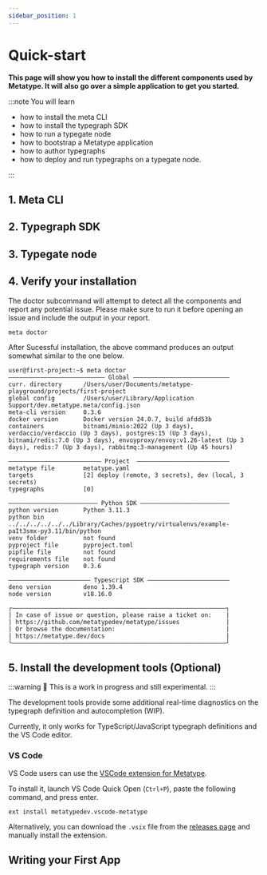 ```yaml
---
sidebar_position: 1
---
```



# Quick-start

**This page will show you how to install the different components used by Metatype. It will also go over a simple application to get you started.**

:::note You will learn

- how to install the meta CLI
- how to install the typegraph SDK
- how to run a typegate node
- how to bootstrap a Metatype application
- how to author typegraphs
- how to deploy and run typegraphs on a typegate node.

:::

## 1. Meta CLI

<InstallMetaCli />

## 2. Typegraph SDK

<InstallTypegraph />

## 3. Typegate node

<InstallTypegate />

## 4. Verify your installation

The doctor subcommand will attempt to detect all the components and report any potential issue. Please make sure to run it before opening an issue and include the output in your report.

```bash
meta doctor
```

After Sucessful installation, the above command produces an output somewhat similar to the one below.

```console
user@first-project:~$ meta doctor
——————————————————————————— Global ———————————————————————————
curr. directory      /Users/user/Documents/metatype-playground/projects/first-project
global config        /Users/user/Library/Application Support/dev.metatype.meta/config.json
meta-cli version     0.3.6
docker version       Docker version 24.0.7, build afdd53b
containers           bitnami/minio:2022 (Up 3 days), verdaccio/verdaccio (Up 3 days), postgres:15 (Up 3 days), bitnami/redis:7.0 (Up 3 days), envoyproxy/envoy:v1.26-latest (Up 3 days), redis:7 (Up 3 days), rabbitmq:3-management (Up 45 hours)

—————————————————————————— Project  ——————————————————————————
metatype file        metatype.yaml
targets              [2] deploy (remote, 3 secrets), dev (local, 3 secrets)
typegraphs           [0]

————————————————————————— Python SDK —————————————————————————
python version       Python 3.11.3
python bin           ../../../../../../Library/Caches/pypoetry/virtualenvs/example-paIt3smx-py3.11/bin/python
venv folder          not found
pyproject file       pyproject.toml
pipfile file         not found
requirements file    not found
typegraph version    0.3.6

——————————————————————— Typescript SDK ———————————————————————
deno version         deno 1.39.4
node version         v18.16.0

┌————————————————————————————————————————————————————————————┐
| In case of issue or question, please raise a ticket on:    |
| https://github.com/metatypedev/metatype/issues             |
| Or browse the documentation:                               |
| https://metatype.dev/docs                                  |
└————————————————————————————————————————————————————————————┘
```

## 5. Install the development tools (Optional)

:::warning 🚧 This is a work in progress and still experimental. :::

The development tools provide some additional real-time diagnostics on the typegraph definition and autocompletion (WIP).

Currently, it only works for TypeScript/JavaScript typegraph definitions and the VS Code editor.

### VS Code

VS Code users can use the [VSCode extension for Metatype](https://marketplace.visualstudio.com/items?itemName=metatypedev.vscode-metatype).

To install it, launch VS Code Quick Open (`Ctrl+P`), paste the following command, and press enter.

```
ext install metatypedev.vscode-metatype
```

Alternatively, you can download the `.vsix` file from the [releases page](https://github.com/metatypedev/metatype/releases) and manually install the extension.

## Writing your First App

<FirstProject />
